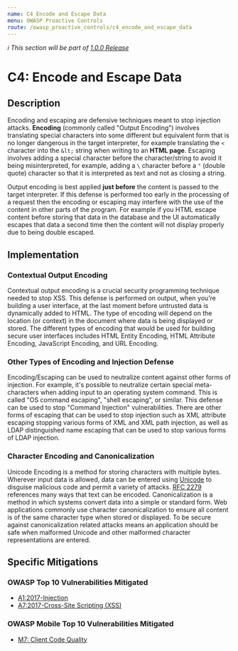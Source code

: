 ```yaml
---
name: C4 Encode and Escape Data
menu: OWASP Proactive Controls
route: /owasp_proactive_controls/c4_encode_and_escape_data
---
```


_ℹ️ This section will be part of [1.0.0 Release](https://github.com/guidesmiths/cybersecurity-handbook/issues/41)_

# C4: Encode and Escape Data


## Description

Encoding and escaping are defensive techniques meant to stop injection attacks. **Encoding**
(commonly called "Output Encoding") involves translating special characters into some
different but equivalent form that is no longer dangerous in the target interpreter, for
example translating the `<` character into the `&lt;` string when writing to an **HTML page**.
Escaping involves adding a special character before the character/string to avoid it being
misinterpreted, for example, adding a `\` character before a `"` (double quote) character so
that it is interpreted as text and not as closing a string.

Output encoding is best applied **just before** the content is passed to the target interpreter. If
this defense is performed too early in the processing of a request then the encoding or
escaping may interfere with the use of the content in other parts of the program. For
example if you HTML escape content before storing that data in the database and the UI
automatically escapes that data a second time then the content will not display properly due
to being double escaped. 

## Implementation

### Contextual Output Encoding

Contextual output encoding is a crucial security programming technique needed to stop XSS.
This defense is performed on output, when you’re building a user interface, at the last
moment before untrusted data is dynamically added to HTML. The type of encoding will
depend on the location (or context) in the document where data is being displayed or stored.
The different types of encoding that would be used for building secure user interfaces
includes HTML Entity Encoding, HTML Attribute Encoding, JavaScript Encoding, and URL
Encoding.


### Other Types of Encoding and Injection Defense

Encoding/Escaping can be used to neutralize content against other forms of injection. For
example, it's possible to neutralize certain special meta-characters when adding input to an
operating system command. This is called "OS command escaping", "shell escaping", or
similar. This defense can be used to stop "Command Injection" vulnerabilities.
There are other forms of escaping that can be used to stop injection such as XML attribute
escaping stopping various forms of XML and XML path injection, as well as LDAP distinguished
name escaping that can be used to stop various forms of LDAP injection.


### Character Encoding and Canonicalization

Unicode Encoding is a method for storing characters with multiple bytes. Wherever input
data is allowed, data can be entered using [Unicode](https://www.owasp.org/index.php/Unicode_Encoding) to disguise malicious code and permit a
variety of attacks. [RFC 2279](https://tools.ietf.org/html/rfc2279) references many ways that text can be encoded.
Canonicalization is a method in which systems convert data into a simple or standard form.
Web applications commonly use character canonicalization to ensure all content is of the
same character type when stored or displayed.
To be secure against canonicalization related attacks means an application should be safe
when malformed Unicode and other malformed character representations are entered.


## Specific Mitigations

### OWASP Top 10 Vulnerabilities Mitigated

- [A1:2017-Injection](/owasp/a1_injection)
- [A7:2017-Cross-Site Scripting (XSS)](/owasp/a7_cross-site_scripting_xss)


### OWASP Mobile Top 10 Vulnerabilities Mitigated

- [M7: Client Code Quality](https://owasp.org/www-project-mobile-top-10/2016-risks/m7-client-code-quality)
